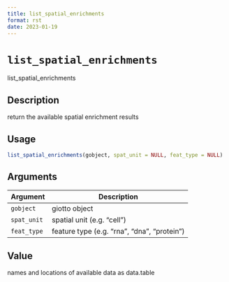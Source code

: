 ```yaml
--- 
title: list_spatial_enrichments 
format: rst 
date: 2023-01-19 
--- 
```

# `list_spatial_enrichments`

list_spatial_enrichments


## Description

return the available spatial enrichment results


## Usage

```r
list_spatial_enrichments(gobject, spat_unit = NULL, feat_type = NULL)
```


## Arguments

Argument      |Description
------------- |----------------
`gobject`     |     giotto object
`spat_unit`     |     spatial unit (e.g. "cell")
`feat_type`     |     feature type (e.g. "rna", "dna", "protein")


## Value

names and locations of available data as data.table


